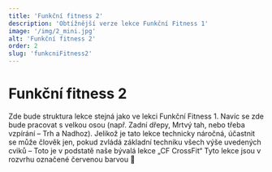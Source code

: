 ```yaml
---
title: 'Funkční fitness 2'
description: 'Obtížnější verze lekce Funkční Fitness 1'
image: '/img/2_mini.jpg'
alt: 'Funkční fitness 2'
order: 2
slug: 'funkcniFitness2'
---
```

# Funkční fitness 2
Zde bude struktura lekce stejná jako ve lekci Funkční Fitness 1. Navíc se zde bude pracovat s velkou osou (např. Zadní dřepy, Mrtvý tah, nebo třeba vzpírání – Trh a Nadhoz). Jelikož je tato lekce technicky náročná, účastnit se může člověk jen, pokud zvládá základní techniku všech výše uvedených cviků – Toto je v podstatě naše bývalá lekce „CF CrossFit“ Tyto lekce jsou v rozvrhu označené červenou barvou 🔴
